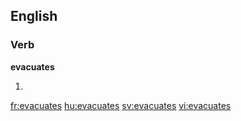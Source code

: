 ==English==

===Verb===
'''evacuates'''

# {{third-person singular of|evacuate}}

[[fr:evacuates]]
[[hu:evacuates]]
[[sv:evacuates]]
[[vi:evacuates]]